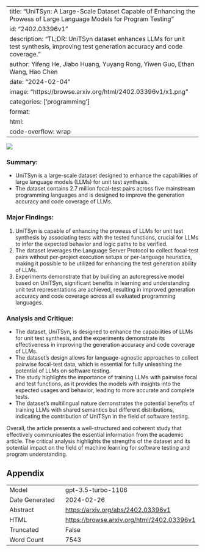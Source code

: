 
---
title: "UniTSyn: A Large-Scale Dataset Capable of Enhancing the Prowess of Large Language Models for Program Testing"
id: "2402.03396v1"
description: "TL;DR: UniTSyn dataset enhances LLMs for unit test synthesis, improving test generation accuracy and code coverage."
author: Yifeng He, Jiabo Huang, Yuyang Rong, Yiwen Guo, Ethan Wang, Hao Chen
date: "2024-02-04"
image: "https://browse.arxiv.org/html/2402.03396v1/x1.png"
categories: ['programming']
format:
  html:
    code-overflow: wrap
---

![](https://browse.arxiv.org/html/2402.03396v1/x1.png)

### **Summary:**
- UniTSyn is a large-scale dataset designed to enhance the capabilities of large language models (LLMs) for unit test synthesis.
- The dataset contains 2.7 million focal-test pairs across five mainstream programming languages and is designed to improve the generation accuracy and code coverage of LLMs.

### **Major Findings:**
1. UniTSyn is capable of enhancing the prowess of LLMs for unit test synthesis by associating tests with the tested functions, crucial for LLMs to infer the expected behavior and logic paths to be verified.
2. The dataset leverages the Language Server Protocol to collect focal-test pairs without per-project execution setups or per-language heuristics, making it possible to be utilized for enhancing the test generation ability of LLMs.
3. Experiments demonstrate that by building an autoregressive model based on UniTSyn, significant benefits in learning and understanding unit test representations are achieved, resulting in improved generation accuracy and code coverage across all evaluated programming languages.

### **Analysis and Critique:**
- The dataset, UniTSyn, is designed to enhance the capabilities of LLMs for unit test synthesis, and the experiments demonstrate its effectiveness in improving the generation accuracy and code coverage of LLMs.
- The dataset's design allows for language-agnostic approaches to collect pairwise focal-test data, which is essential for fully unleashing the potential of LLMs on software testing.
- The study highlights the importance of training LLMs with pairwise focal and test functions, as it provides the models with insights into the expected usages and behavior, leading to more accurate and complete tests.
- The dataset's multilingual nature demonstrates the potential benefits of training LLMs with shared semantics but different distributions, indicating the contribution of UniTSyn in the field of software testing.

Overall, the article presents a well-structured and coherent study that effectively communicates the essential information from the academic article. The critical analysis highlights the strengths of the dataset and its potential impact on the field of machine learning for software testing and program understanding.

## Appendix

|          |          |
|----------|----------|
| Model     | gpt-3.5-turbo-1106       |
| Date Generated     | 2024-02-26       |
| Abstract | [https://arxiv.org/abs/2402.03396v1](https://arxiv.org/abs/2402.03396v1)        |
| HTML     | [https://browse.arxiv.org/html/2402.03396v1](https://browse.arxiv.org/html/2402.03396v1)       |
| Truncated       | False       |
| Word Count       | 7543       |